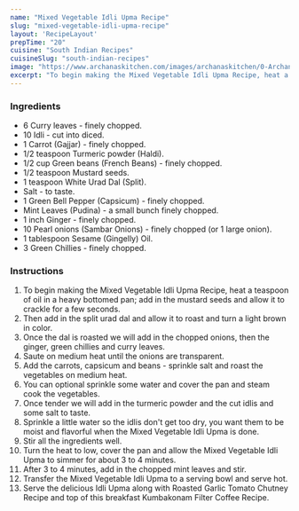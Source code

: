 ---
name: "Mixed Vegetable Idli Upma Recipe"
slug: "mixed-vegetable-idli-upma-recipe"
layout: 'RecipeLayout'
prepTime: "20"
cuisine: "South Indian Recipes"
cuisineSlug: "south-indian-recipes"
image: "https://www.archanaskitchen.com/images/archanaskitchen/0-Archanas-Kitchen-Recipes/2018/Mixed_Vegetable_Idli_Upma_Recipe-1_1600.jpg"
excerpt: "To begin making the Mixed Vegetable Idli Upma Recipe, heat a teaspoon of oil in a heavy bottomed pan; add in the mustard seeds and allow it to crackle for a few seconds"
---

### Ingredients

- 6 Curry leaves - finely chopped.
- 10 Idli - cut into diced.
- 1 Carrot (Gajjar) - finely chopped.
- 1/2 teaspoon Turmeric powder (Haldi).
- 1/2 cup Green beans (French Beans) - finely chopped.
- 1/2 teaspoon Mustard seeds.
- 1 teaspoon White Urad Dal (Split).
- Salt - to taste.
- 1 Green Bell Pepper (Capsicum) - finely chopped.
- Mint Leaves (Pudina) - a small bunch finely chopped.
- 1 inch Ginger - finely chopped.
- 10 Pearl onions (Sambar Onions) - finely chopped (or 1 large onion).
- 1 tablespoon Sesame (Gingelly) Oil.
- 3 Green Chillies - finely chopped.

### Instructions

1. To begin making the Mixed Vegetable Idli Upma Recipe, heat a teaspoon of oil in a heavy bottomed pan; add in the mustard seeds and allow it to crackle for a few seconds.
1. Then add in the split urad dal and allow it to roast and turn a light brown in color.
1. Once the dal is roasted we will add in the chopped onions, then the ginger, green chillies and curry leaves.
1. Saute on medium heat until the onions are transparent.
1. Add the carrots, capsicum and beans - sprinkle salt and roast the vegetables on medium heat.
1. You can optional sprinkle some water and cover the pan and steam cook the vegetables.
1. Once tender we will add in the turmeric powder and the cut idlis and some salt to taste.
1. Sprinkle a little water so the idlis don't get too dry, you want them to be moist and flavorful when the Mixed Vegetable Idli Upma is done.
1. Stir all the ingredients well.
1. Turn the heat to low, cover the pan and allow the Mixed Vegetable Idli Upma to simmer for about 3 to 4 minutes.
1. After 3 to 4 minutes, add in the chopped mint leaves and stir.
1. Transfer the Mixed Vegetable Idli Upma to a serving bowl and serve hot.
1. Serve the delicious Idli Upma along with Roasted Garlic Tomato Chutney Recipe and top of this breakfast Kumbakonam Filter Coffee Recipe.
